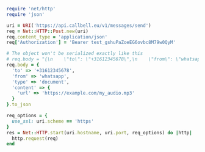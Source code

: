 ```ruby
require 'net/http'
require 'json'

uri = URI('https://api.callbell.eu/v1/messages/send')
req = Net::HTTP::Post.new(uri)
req.content_type = 'application/json'
req['Authorization'] = 'Bearer test_gshuPaZoeEG6ovbc8M79w0QyM'

# The object won't be serialized exactly like this
# req.body = "{\n    \"to\": \"+31612345678\",\n    \"from\": \"whatsapp\",\n    \"type\": \"document\",\n    \"content\": {\n      \"url\": \"https://example.com/my_audio.mp3\"\n    }\n  }"
req.body = {
  'to' => '+31612345678',
  'from' => 'whatsapp',
  'type' => 'document',
  'content' => {
    'url' => 'https://example.com/my_audio.mp3'
  }
}.to_json

req_options = {
  use_ssl: uri.scheme == 'https'
}
res = Net::HTTP.start(uri.hostname, uri.port, req_options) do |http|
  http.request(req)
end

```